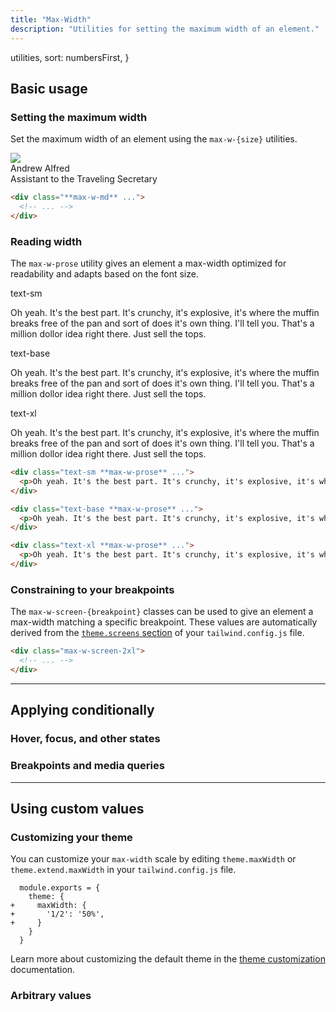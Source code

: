 ```yaml
---
title: "Max-Width"
description: "Utilities for setting the maximum width of an element."
---
```



  utilities,
  sort: numbersFirst,
}

## Basic usage

### Setting the maximum width

Set the maximum width of an element using the `max-w-{size}` utilities.

<Example resizable>
  <div class="overflow-hidden relative max-w-md mx-auto bg-white shadow-lg ring-1 ring-black/5 rounded-xl flex items-center gap-6 dark:bg-gray-800 dark:highlight-white/5">
    <img class="absolute -left-6 w-28 h-28 rounded-full shadow-lg" src="https://images.unsplash.com/photo-1501196354995-cbb51c65aaea?ixlib=rb-1.2.1&ixid=MnwxMjA3fDB8MHxwaG90by1wYWdlfHx8fGVufDB8fHx8&auto=format&fit=facearea&facepad=4&w=256&h=256&q=80" />
    <div class="min-w-0 py-5 pl-28 pr-5">
      <div class="text-gray-900 font-medium text-sm sm:text-base truncate dark:text-gray-200">Andrew Alfred</div>
      <div class="text-gray-500 font-medium text-sm sm:text-base leading-tight truncate dark:text-gray-400">Assistant to the Traveling Secretary</div>
    </div>
  </div>
</Example>

```html
<div class="**max-w-md** ...">
  <!-- ... -->
</div>
```

### Reading width

The `max-w-prose` utility gives an element a max-width optimized for readability and adapts based on the font size.

<Example>
  <div class="space-y-8">
    <div>
      <span class="font-medium text-sm text-gray-500 font-mono mb-3">text-sm</span>
      <div class="max-w-prose text-sm font-medium text-gray-900 dark:text-gray-200">
        <p>Oh yeah. It's the best part. It's crunchy, it's explosive, it's where the muffin breaks free of the pan and sort of does it's own thing. I'll tell you. That's a million dollor idea right there. Just sell the tops.</p>
      </div>
    </div>
    <div>
      <span class="font-medium text-sm text-gray-500 font-mono mb-3">text-base</span>
      <div class="max-w-prose text-base font-medium text-gray-900 dark:text-gray-200">
        <p>Oh yeah. It's the best part. It's crunchy, it's explosive, it's where the muffin breaks free of the pan and sort of does it's own thing. I'll tell you. That's a million dollor idea right there. Just sell the tops.</p>
      </div>
    </div>
    <div>
      <span class="font-medium text-sm text-gray-500 font-mono mb-3">text-xl</span>
      <div class="max-w-prose text-xl font-medium text-gray-900 dark:text-gray-200">
        <p>Oh yeah. It's the best part. It's crunchy, it's explosive, it's where the muffin breaks free of the pan and sort of does it's own thing. I'll tell you. That's a million dollor idea right there. Just sell the tops.</p>
      </div>
    </div>
  </div>
</Example>

```html
<div class="text-sm **max-w-prose** ...">
  <p>Oh yeah. It's the best part. It's crunchy, it's explosive, it's where the muffin breaks free of the pan and sort of does it's own thing. I'll tell you. That's a million dollor idea right there. Just sell the tops.</p>
</div>

<div class="text-base **max-w-prose** ...">
  <p>Oh yeah. It's the best part. It's crunchy, it's explosive, it's where the muffin breaks free of the pan and sort of does it's own thing. I'll tell you. That's a million dollor idea right there. Just sell the tops.</p>
</div>

<div class="text-xl **max-w-prose** ...">
  <p>Oh yeah. It's the best part. It's crunchy, it's explosive, it's where the muffin breaks free of the pan and sort of does it's own thing. I'll tell you. That's a million dollor idea right there. Just sell the tops.</p>
</div>
```

### Constraining to your breakpoints

The `max-w-screen-{breakpoint}` classes can be used to give an element a max-width matching a specific breakpoint. These values are automatically derived from the [`theme.screens` section](/docs/theme#screens) of your `tailwind.config.js` file.

```html
<div class="max-w-screen-2xl">
  <!-- ... -->
</div>
```

---

## <Heading ignore>Applying conditionally</Heading>

### <Heading ignore>Hover, focus, and other states</Heading>

<HoverFocusAndOtherStates defaultClass="max-w-sm" featuredClass="max-w-lg" />

### <Heading ignore>Breakpoints and media queries</Heading>

<BreakpointsAndMediaQueries defaultClass="max-w-sm" featuredClass="max-w-lg" />

---

## Using custom values

### Customizing your theme

You can customize your `max-width` scale by editing `theme.maxWidth` or `theme.extend.maxWidth` in your `tailwind.config.js` file.

```diff-js tailwind.config.js
  module.exports = {
    theme: {
+     maxWidth: {
+       '1/2': '50%',
+     }
    }
  }
```

Learn more about customizing the default theme in the [theme customization](/docs/theme#customizing-the-default-theme) documentation.

### Arbitrary values

<ArbitraryValues property="max-width" featuredClass="max-w-[50%]" />
